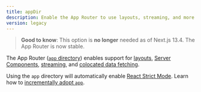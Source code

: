 ```yaml
---
title: appDir
description: Enable the App Router to use layouts, streaming, and more.
version: legacy
---
```


> **Good to know**: This option is **no longer** needed as of Next.js 13.4. The App Router is now stable.

The App Router ([`app` directory](/docs/app)) enables support for [layouts](/docs/app/api-reference/file-conventions/layout), [Server Components](/docs/app/getting-started/server-and-client-components), [streaming](/docs/app/api-reference/file-conventions/loading), and [colocated data fetching](/docs/app/getting-started/fetching-data).

Using the `app` directory will automatically enable [React Strict Mode](https://react.dev/reference/react/StrictMode). Learn how to [incrementally adopt `app`](/docs/app/guides/migrating/app-router-migration#migrating-from-pages-to-app).
